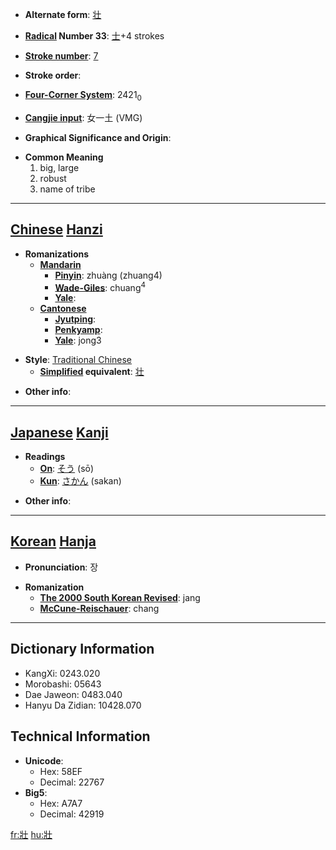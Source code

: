 * '''Alternate form''': [[壮]]

* '''[[Wiktionary:Chinese radical index| Radical]] Number 33''': [[Wiktionary:Chinese radical index 士|士]]+4 strokes

* '''[[Wiktionary:Chinese total strokes index|Stroke number]]''': [[Wiktionary:Chinese total strokes index 7|7]]

* '''Stroke order''': 

* '''[[Wiktionary:Chinese four corner index|Four-Corner System]]''': 2421<sub>0</sub>

* '''[[Wiktionary:Chinese Cangjie index|Cangjie input]]''': 女一土 (VMG)

* '''Graphical Significance and Origin''': 

* '''Common Meaning'''
*#big, large
*# robust
*# name of tribe


----

== [[Chinese]] [[Hanzi]] ==

* '''Romanizations'''
** '''[[Mandarin]]'''
*** '''[[Pinyin]]''': zhuàng (zhuang4)
*** '''[[Wade-Giles]]''': chuang<sup>4</sup>
*** '''[[Yale]]''': 
** '''[[Cantonese]]'''
*** '''[[Jyutping]]''':
*** '''[[Penkyamp]]''': 
*** '''[[Yale]]''': jong3

* '''Style''': [[Traditional Chinese]] 
** '''[[Simplified Chinese|Simplified]] equivalent''': [[壮]]

* '''Other info''': 

----

== [[Japanese]] [[Kanji]] ==

* '''Readings'''
** '''[[On]]''': [[そう]] (sō)
** '''[[Kun]]''': [[さかん]] (sakan)

* '''Other info''':  

----

== [[Korean]] [[Hanja]] ==

* '''Pronunciation''': 장

* '''Romanization'''
** '''[[The 2000 South Korean Revised Romanization|The 2000 South Korean Revised]]''': jang
** '''[[McCune-Reischauer]]''': chang

----

== Dictionary Information ==

* KangXi: 0243.020
* Morobashi: 05643
* Dae Jaweon: 0483.040
* Hanyu Da Zidian: 10428.070

== Technical Information ==

* '''Unicode''':
** Hex: 58EF
** Decimal: 22767
* '''Big5''':
** Hex: A7A7
** Decimal: 42919

[[fr:壯]]
[[hu:壯]]